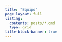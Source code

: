```yaml
---
title: "Equipo"
page-layout: full
listing:
  contents: posts/*.qmd
  type: grid
title-block-banner: true
---
```

